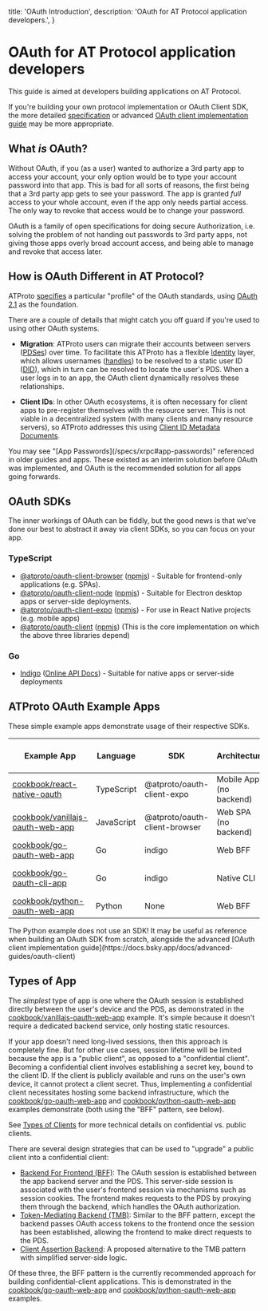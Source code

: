   title: 'OAuth Introduction',
  description:
    'OAuth for AT Protocol application developers.',
}

# OAuth for AT Protocol application developers

This guide is aimed at developers building applications on AT Protocol.

If you're building your own protocol implementation or OAuth Client SDK, the more detailed [specification](/specs/oauth) or advanced [OAuth client implementation guide](https://docs.bsky.app/docs/advanced-guides/oauth-client) may be more appropriate.

## What *is* OAuth?

Without OAuth, if you (as a user) wanted to authorize a 3rd party app to access your account, your only option would be to type your account password into that app. This is bad for all sorts of reasons, the first being that a 3rd party app gets to see your password. The app is granted *full* access to your whole account, even if the app only needs partial access. The only way to revoke that access would be to change your password.

OAuth is a family of open specifications for doing secure Authorization, i.e. solving the problem of not handing out passwords to 3rd party apps, not giving those apps overly broad account access, and being able to manage and revoke that access later.

## How is OAuth Different in AT Protocol?

ATProto [specifies](/specs/oauth) a particular "profile" of the OAuth standards, using [OAuth 2.1](https://www.ietf.org/archive/id/draft-ietf-oauth-v2-1-13.html) as the foundation.

There are a couple of details that might catch you off guard if you're used to using other OAuth systems.

- **Migration**: ATProto users can migrate their accounts between servers ([PDSes](guides/glossary#pds-personal-data-server)) over time. To facilitate this ATProto has a flexible [Identity](/guides/identity) layer, which allows usernames ([handles](/specs/handle)) to be resolved to a static user ID ([DID](/specs/did)), which in turn can be resolved to locate the user's PDS. When a user logs in to an app, the OAuth client dynamically resolves these relationships.

- **Client IDs**: In other OAuth ecosystems, it is often necessary for client apps to pre-register themselves with the resource server. This is not viable in a decentralized system (with many clients and many resource servers), so ATProto addresses this using [Client ID Metadata Documents](/specs/oauth#client-id-metadata-document).

<Note>
You may see "[App Passwords](/specs/xrpc#app-passwords)" referenced in older guides and apps. These existed as an interim solution before OAuth was implemented, and OAuth is the recommended solution for all apps going forwards.
</Note>

## OAuth SDKs

The inner workings of OAuth can be fiddly, but the good news is that we’ve done our best to abstract it away via client SDKs, so you can focus on your app.

### TypeScript

- [@atproto/oauth-client-browser](https://github.com/bluesky-social/atproto/tree/main/packages/oauth/oauth-client-browser#readme) ([npmjs](https://www.npmjs.com/package/@atproto/oauth-client-browser)) - Suitable for frontend-only applications (e.g. SPAs).
- [@atproto/oauth-client-node](https://github.com/bluesky-social/atproto/tree/main/packages/oauth/oauth-client-node#readme) ([npmjs](https://www.npmjs.com/package/@atproto/oauth-client-node)) - Suitable for Electron desktop apps or server-side deployments.
- [@atproto/oauth-client-expo](https://github.com/bluesky-social/atproto/tree/main/packages/oauth/oauth-client-expo#readme) ([npmjs](https://www.npmjs.com/package/@atproto/oauth-client-expo)) - For use in React Native projects (e.g. mobile apps)
- [@atproto/oauth-client](https://github.com/bluesky-social/atproto/tree/main/packages/oauth/oauth-client#readme) ([npmjs](https://www.npmjs.com/package/@atproto/oauth-client)) (This is the core implementation on which the above three libraries depend)

### Go

- [Indigo](https://github.com/bluesky-social/indigo/tree/main/atproto/auth/oauth) ([Online API Docs](https://pkg.go.dev/github.com/bluesky-social/indigo/atproto/auth/oauth)) - Suitable for native apps or server-side deployments

## ATProto OAuth Example Apps

These simple example apps demonstrate usage of their respective SDKs.

| Example App | Language | SDK | Architecture | Confidential Client? | [Localhost development client ID?](https://atproto.com/specs/oauth#localhost-client-development) |
| --- | --- | --- | --- | --- | --- |
| [cookbook/react-native-oauth](https://github.com/bluesky-social/cookbook/tree/main/react-native-oauth#readme) | TypeScript | @atproto/oauth-client-expo | Mobile App (no backend) | No | No (requires hosted client metadata) |
| [cookbook/vanillajs-oauth-web-app](https://github.com/bluesky-social/cookbook/tree/main/vanillajs-oauth-web-app#readme) | JavaScript | @atproto/oauth-client-browser | Web SPA (no backend) | No | Optionally |
| [cookbook/go-oauth-web-app](https://github.com/bluesky-social/cookbook/tree/main/go-oauth-web-app#readme) | Go | indigo | Web BFF | Optionally | Optionally |
| [cookbook/go-oauth-cli-app](https://github.com/bluesky-social/cookbook/tree/main/go-oauth-cli-app#readme) | Go | indigo | Native CLI | No | No (requires hosted client metadata) |
| [cookbook/python-oauth-web-app](https://github.com/bluesky-social/cookbook/tree/main/python-oauth-web-app#readme) | Python | None | Web BFF | Optionally | Optionally |

<Note>
The Python example does not use an SDK! It may be useful as reference when building an OAuth SDK from scratch, alongside the advanced [OAuth client implementation guide](https://docs.bsky.app/docs/advanced-guides/oauth-client)
</Note>

## Types of App

The *simplest* type of app is one where the OAuth session is established directly between the user's device and the PDS, as demonstrated in the [cookbook/vanillajs-oauth-web-app](https://github.com/bluesky-social/cookbook/tree/main/vanillajs-oauth-web-app#readme) example. It's simple because it doesn't require a dedicated backend service, only hosting static resources.

If your app doesn't need long-lived sessions, then this approach is completely fine. But for other use cases, session lifetime will be limited because the app is a "public client", as opposed to a "confidential client". Becoming a confidential client involves establishing a secret key, bound to the client ID. If the client is publicly available and runs on the user's own device, it cannot protect a client secret. Thus, implementing a confidential client necessitates hosting some backend infrastructure, which the [cookbook/go-oauth-web-app](https://github.com/bluesky-social/cookbook/tree/main/go-oauth-web-app#readme) and [cookbook/python-oauth-web-app](https://github.com/bluesky-social/cookbook/tree/main/python-oauth-web-app#readme) examples demonstrate (both using the "BFF" pattern, see below).

See [Types of Clients](/specs/oauth#types-of-clients) for more technical details on confidential vs. public clients.

There are several design strategies that can be used to "upgrade" a public client into a confidential client:

- [Backend For Frontend (BFF)](https://datatracker.ietf.org/doc/html/draft-ietf-oauth-browser-based-apps#name-backend-for-frontend-bff): The OAuth session is established between the app backend server and the PDS. This server-side session is associated with the user's frontend session via mechanisms such as session cookies. The frontend makes requests to the PDS by proxying them through the backend, which handles the OAuth authorization.
- [Token-Mediating Backend (TMB)](https://datatracker.ietf.org/doc/html/draft-ietf-oauth-browser-based-apps#name-token-mediating-backend): Similar to the BFF pattern, except the backend passes OAuth access tokens to the frontend once the session has been established, allowing the frontend to make direct requests to the PDS.
- [Client Assertion Backend](https://github.com/bluesky-social/proposals/tree/main/0010-client-assertion-backend): A proposed alternative to the TMB pattern with simplified server-side logic.

Of these three, the BFF pattern is the currently recommended approach for building confidential-client applications. This is demonstrated in the [cookbook/go-oauth-web-app](https://github.com/bluesky-social/cookbook/tree/main/go-oauth-web-app#readme) and [cookbook/python-oauth-web-app](https://github.com/bluesky-social/cookbook/tree/main/python-oauth-web-app#readme) examples.
